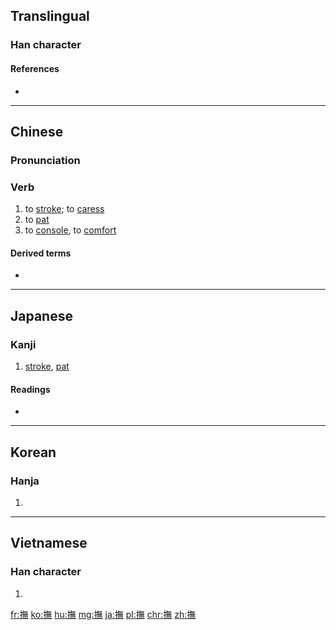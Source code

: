 {{also|抚|拊}}
==Translingual==

===Han character===
{{Han char|rn=64|rad=手|as=12|sn=15|four=58031|canj=QOTF|ids=⿰扌無}}

====References====
* {{Han ref|kx=0456.090|dkj=12743|dj=0805.070|hdz=31958.060|uh=64AB|ud=25771|bh=BCBE|bd=48318}}

----

==Chinese==
{{zh-forms|s=抚}}

===Pronunciation===
{{zh-pron
|m=fǔ
|c=fu2
|h=pfs=
|md=
|mn=
|w=
|mc=y
|oc=y
|cat=v
}}

===Verb===
{{zh-verb}}

# to [[stroke]]; to [[caress]]
# to [[pat]]
# to [[console]], to [[comfort]]

====Derived terms====
* {{zh-l|輕撫}}

----

==Japanese==

===Kanji===
{{ja-kanji|grade=n|rs=手12}}

# [[stroke]], [[pat]]

====Readings====
* {{ja-readings|kanyoon=[[ぶ]] (bu)|kanon=[[ふ]] (fu)|goon=[[ふ]] (fu)|kun=[[なでる]] (naderu)}}

----

==Korean==

===Hanja===
{{ko-hanja|hangeul=무|eumhun=|rv=mu|mr=mu|y=mu}}

# {{defn|lang=ko|sort=手12}}

----

==Vietnamese==

===Han character===
{{vi-hantu|[[vỗ]], [[dỗ]], [[phủ]], [[vồ]]|rs=手12}}

# {{defn|lang=vi|sort=手12}}

[[fr:撫]]
[[ko:撫]]
[[hu:撫]]
[[mg:撫]]
[[ja:撫]]
[[pl:撫]]
[[chr:撫]]
[[zh:撫]]